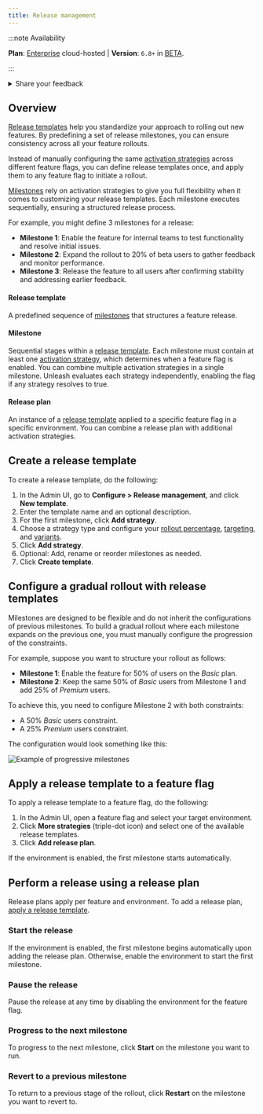 ```yaml
---
title: Release management
---
```


:::note Availability

**Plan**: [Enterprise](https://www.getunleash.io/pricing) cloud-hosted | **Version**: `6.8+` in [BETA](/availability#beta-features).

:::

<details>
  <summary>Share your feedback</summary>

  We're currently gathering feedback for release templates and release plans.
  
  To provide feedback using the Admin UI, go to **Configure > Release management**, and click **Share your feedback**.

  Future iterations of the feature may include:
    - An overview of ongoing releases and currently running milestones
    - Automated transitions between different milestones
</details>


## Overview

[Release templates](#release-template) help you standardize your approach to rolling out new features. By predefining a set of release milestones, you can ensure consistency across all your feature rollouts.

Instead of manually configuring the same [activation strategies](/activation-strategies#rollout-percentage) across different feature flags, you can define release templates once, and apply them to any feature flag to initiate a rollout.

[Milestones](#milestone) rely on activation strategies to give you full flexibility when it comes to customizing your release templates. Each milestone executes sequentially, ensuring a structured release process.

For example, you might define 3 milestones for a release:
- **Milestone 1**: Enable the feature for internal teams to test functionality and resolve initial issues.
- **Milestone 2**: Expand the rollout to 20% of beta users to gather feedback and monitor performance.
- **Milestone 3**: Release the feature to all users after confirming stability and addressing earlier feedback.

#### Release template

A predefined sequence of [milestones](#milestone) that structures a feature release.

#### Milestone
Sequential stages within a [release template](#release-template). Each milestone must contain at least one [activation strategy](/activation-strategies#rollout-percentage), which determines when a feature flag is enabled.
You can combine multiple activation strategies in a single milestone. Unleash evaluates each strategy independently, enabling the flag if any strategy resolves to true.

#### Release plan

An instance of a [release template](#release-template) applied to a specific feature flag in a specific environment. You can combine a release plan with additional activation strategies.

## Create a release template

To create a release template, do the following:

1. In the Admin UI, go to **Configure > Release management**, and click **New template**.
2. Enter the template name and an optional description.
3. For the first milestone, click **Add strategy**.
4. Choose a strategy type and configure your [rollout percentage](/reference/activation-strategies#rollout-percentage), [targeting](/reference/activation-strategies#targeting), and [variants](/reference/strategy-variants).
5. Click **Add strategy**.
6. Optional: Add, rename or reorder milestones as needed.
7. Click **Create template**.

## Configure a gradual rollout with release templates

Milestones are designed to be flexible and do not inherit the configurations of previous milestones. To build a gradual rollout where each milestone expands on the previous one, you must manually configure the progression of the constraints.

For example, suppose you want to structure your rollout as follows:
- **Milestone 1**: Enable the feature for 50% of users on the *Basic* plan.
- **Milestone 2**: Keep the same 50% of *Basic* users from Milestone 1 and add 25% of *Premium* users.

To achieve this, you need to configure Milestone 2 with both constraints:
- A 50% *Basic* users constraint.
- A 25% *Premium* users constraint.

The configuration would look something like this:

![Example of progressive milestones](/img/progressive-milestones.png)

## Apply a release template to a feature flag

To apply a release template to a feature flag, do the following:

1. In the Admin UI, open a feature flag and select your target environment.
2. Click **More strategies** (triple-dot icon) and select one of the available release templates.
3. Click **Add release plan**.

If the environment is enabled, the first milestone starts automatically.

## Perform a release using a release plan

Release plans apply per feature and environment. To add a release plan, [apply a release template](#apply-a-release-template-to-a-feature-flag).

### Start the release
If the environment is enabled, the first milestone begins automatically upon adding the release plan. Otherwise, enable the environment to start the first milestone.

### Pause the release
Pause the release at any time by disabling the environment for the feature flag.

### Progress to the next milestone
To progress to the next milestone, click **Start** on the milestone you want to run.

### Revert to a previous milestone

To return to a previous stage of the rollout, click **Restart** on the milestone you want to revert to.
